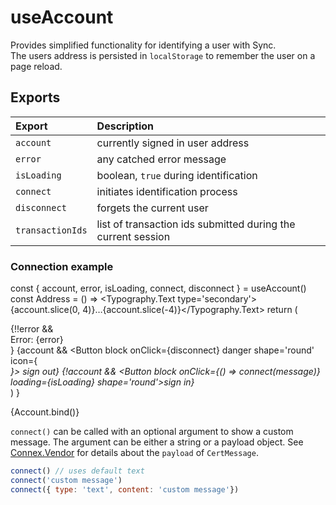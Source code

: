 
# useAccount

<Meta title="Hooks/useAccount" />

Provides simplified functionality for identifying a user with Sync.  
The users address is persisted in `localStorage` to remember the user on a page reload.


## Exports

Export | Description
:----- | :----------
`account` | currently signed in user address
`error`   | any catched error message
`isLoading` | boolean, `true` during identification
`connect` | initiates identification process
`disconnect` | forgets the current user
`transactionIds` | list of transaction ids submitted during the current session


### Connection example

  const { account, error, isLoading, connect, disconnect } = useAccount()
  const Address = () => <Typography.Text type='secondary'>{account.slice(0, 4)}…{account.slice(-4)}</Typography.Text>
  return (
    <div>
      {!!error && <div>Error: {error}</div>}
      {account && <Button block onClick={disconnect} danger shape='round' icon={<Address />}>&nbsp;sign out</Button>}
      {!account && <Button block onClick={() => connect(message)} loading={isLoading} shape='round'>sign in</Button>}
    </div>
  )
}

<Canvas withSource="open">
  <Story name="connect()" args={{ message: 'test sign in' }}>
    {Account.bind()}
  </Story>
</Canvas>

`connect()` can be called with an optional argument to show a custom message. The argument can be either a string or a payload object. See [Connex.Vendor](https://docs.vechain.org/connex/api.html#connex-vendor) for details about the `payload` of `CertMessage`.

```js
connect() // uses default text
connect('custom message')
connect({ type: 'text', content: 'custom message'})
```